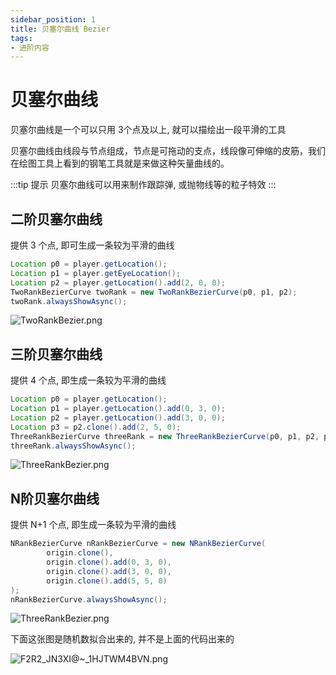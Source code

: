 ```yaml
---
sidebar_position: 1
title: 贝塞尔曲线 Bezier
tags:
- 进阶内容
---
```

# 贝塞尔曲线

贝塞尔曲线是一个可以只用 3个点及以上, 就可以描绘出一段平滑的工具

贝塞尔曲线由线段与节点组成，节点是可拖动的支点，线段像可伸缩的皮筋，我们在绘图工具上看到的钢笔工具就是来做这种矢量曲线的。

:::tip 提示
贝塞尔曲线可以用来制作跟踪弹, 或抛物线等的粒子特效
:::

## 二阶贝塞尔曲线

提供 3 个点, 即可生成一条较为平滑的曲线

```java
Location p0 = player.getLocation();
Location p1 = player.getEyeLocation();
Location p2 = player.getLocation().add(2, 0, 0);
TwoRankBezierCurve twoRank = new TwoRankBezierCurve(p0, p1, p2);
twoRank.alwaysShowAsync();
```
![TwoRankBezier.png](https://i.loli.net/2020/11/02/gwXroM3PTG1WK5p.png)

## 三阶贝塞尔曲线

提供 4 个点, 即生成一条较为平滑的曲线

```java
Location p0 = player.getLocation();
Location p1 = player.getLocation().add(0, 3, 0);
Location p2 = player.getLocation().add(3, 0, 0);
Location p3 = p2.clone().add(2, 5, 0);
ThreeRankBezierCurve threeRank = new ThreeRankBezierCurve(p0, p1, p2, p3);
threeRank.alwaysShowAsync();
```
![ThreeRankBezier.png](https://i.loli.net/2020/11/02/d5gBwLJzlsPyAe6.png)

## N阶贝塞尔曲线

提供 N+1 个点, 即生成一条较为平滑的曲线
```java
NRankBezierCurve nRankBezierCurve = new NRankBezierCurve(
        origin.clone(),
        origin.clone().add(0, 3, 0),
        origin.clone().add(3, 0, 0),
        origin.clone().add(5, 5, 0)
);
nRankBezierCurve.alwaysShowAsync();
```
![ThreeRankBezier.png](https://i.loli.net/2020/11/02/d5gBwLJzlsPyAe6.png)

下面这张图是随机数拟合出来的, 并不是上面的代码出来的

![F2R2_JN3XI@~_1HJTWM4BVN.png](https://i.loli.net/2021/10/17/lFMhG2UxQPWquXR.png)